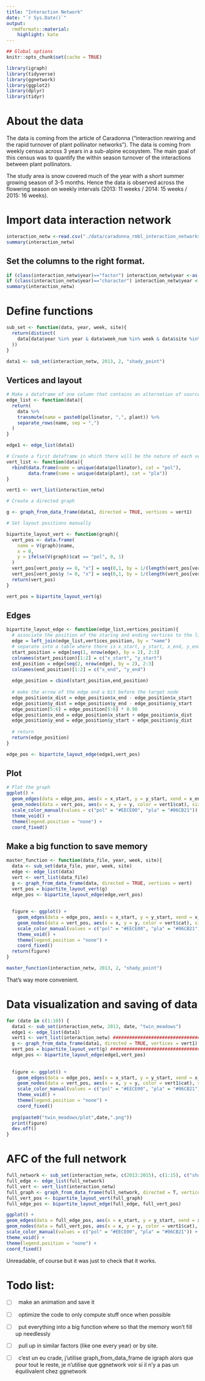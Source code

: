 ```yaml
---
title: "Interaction Network"
date: "`r Sys.Date()`"
output:
  rmdformats::material:
    highlight: kate
---
```


```r
## Global options
knitr::opts_chunk$set(cache = TRUE)
```

```r
library(igraph)
library(tidyverse)
library(ggnetwork)
library(ggplot2)
library(dplyr)
library(tidyr)
```
# About the data

The data is coming from the article of Caradonna ("interaction rewiring and the rapid turnover of plant pollinator networks"). The data is coming from weekly census across 3 years in a sub-alpine ecosystem. The main goal of this census was to quantify the within season turnover of the interactions between plant pollinators.

The study area is snow covered much of the year with a short summer growing season of 3-5 months. Hence the data is observed across the flowering season on weekly intervals (2013: 11 weeks / 2014: 15 weeks / 2015: 16 weeks).

# Import data interaction network

```r
interaction_netw <-read.csv("./data/caradonna_rmbl_interaction_networks_data_EDI.csv",header=T,sep=",",quot='"')
summary(interaction_netw)
```

## Set the columns to the right format.

```r
if (class(interaction_netw$year)=="factor") interaction_netw$year <-as.numeric(levels(interaction_netw$year))[as.integer(interaction_netw$year) ]               
if (class(interaction_netw$year)=="character") interaction_netw$year <-as.numeric(interaction_netw$year)
summary(interaction_netw)
```

# Define functions

```r
sub_set <- function(data, year, week, site){
  return(distinct(
    data[data$year %in% year & data$week_num %in% week & data$site %in% site, c("pollinator", "plant")]
  ))
}

data1 <- sub_set(interaction_netw, 2013, 2, "shady_point")
```

## Vertices and layout

```r

# Make a dataframe of one column that contains an alternation of source and target vertices
edge_list <- function(data){
  return(
    data %>%
    transmute(name = paste0(pollinator, ",", plant)) %>%
    separate_rows(name, sep = ",")
  )
}

edge1 <- edge_list(data1)

# Create a first dataframe in which there will be the nature of each vertex
vert_list <- function(data){
  rbind(data.frame(name = unique(data$pollinator), cat = "pol"), 
        data.frame(name = unique(data$plant), cat = "pla"))
}

vert1 <- vert_list(interaction_netw)

# Create a directed graph

g <- graph_from_data_frame(data1, directed = TRUE, vertices = vert1)

# Set layout positions manually

bipartite_layout_vert <- function(graph){
  vert_pos <- data.frame(
    name = V(graph)$name,
    x = 0,
    y = ifelse(V(graph)$cat == "pol", 0, 1)
  )
  vert_pos[vert_pos$y == 0, "x"] = seq(0,1, by = 1/(length(vert_pos[vert_pos$y == 0, "x"])-1))
  vert_pos[vert_pos$y != 0, "x"] = seq(0,1, by = 1/(length(vert_pos[vert_pos$y != 0, "x"])-1))
  return(vert_pos)
}

vert_pos = bipartite_layout_vert(g)
```

## Edges

```r

bipartite_layout_edge <- function(edge_list,vertices_position){
  # associate the position of the staring and ending vertices to the list of edges
  edge = left_join(edge_list,vertices_position, by = "name")
  # separate into a table where there is x_start, y_start, x_end, y_end for each edge
  start_position = edge[seq(1, nrow(edge), by = 2), 2:3]
  colnames(start_position)[1:2] = c("x_start", "y_start")
  end_position = edge[seq(2, nrow(edge), by = 2), 2:3]
  colnames(end_position)[1:2] = c("x_end", "y_end")
  
  edge_position = cbind(start_position,end_position)
  
  # make the arrow of the edge end a bit before the target node
  edge_position$x_dist = edge_position$x_end - edge_position$x_start
  edge_position$y_dist = edge_position$y_end - edge_position$y_start
  edge_position[5:6] = edge_position[5:6] * 0.98
  edge_position$x_end = edge_position$x_start + edge_position$x_dist
  edge_position$y_end = edge_position$y_start + edge_position$y_dist
  
  # return
  return(edge_position)
}

edge_pos <- bipartite_layout_edge(edge1,vert_pos)

```

## Plot

```r
# Plot the graph
ggplot() +
  geom_edges(data = edge_pos, aes(x = x_start, y = y_start, xend = x_end, yend = y_end), arrow = arrow(length = unit(0.2, "cm")), color = "black") +
  geom_nodes(data = vert_pos, aes(x = x, y = y, color = vert1$cat), size = 3) +
  scale_color_manual(values = c("pol" = "#EECE00", "pla" = "#06CB21")) +
  theme_void() +
  theme(legend.position = "none") +
  coord_fixed()
```

## Make a big function to save memory

```r
master_function <- function(data_file, year, week, site){
  data <- sub_set(data_file, year, week, site)
  edge <- edge_list(data)
  vert <- vert_list(data_file)
  g <- graph_from_data_frame(data, directed = TRUE, vertices = vert)
  vert_pos = bipartite_layout_vert(g)
  edge_pos <- bipartite_layout_edge(edge,vert_pos)
  
  
  figure <- ggplot() +
    geom_edges(data = edge_pos, aes(x = x_start, y = y_start, xend = x_end, yend = y_end), arrow = arrow(length = unit(0.2, "cm")), color = "black") +
    geom_nodes(data = vert_pos, aes(x = x, y = y, color = vert$cat), size = 3) +
    scale_color_manual(values = c("pol" = "#EECE00", "pla" = "#06CB21")) +
    theme_void() +
    theme(legend.position = "none") +
    coord_fixed()
  return(figure)
}
```


```r
master_function(interaction_netw, 2013, 2, "shady_point")
```
That's way more convenient.

# Data visualization and saving of data

```r
for (date in c(1:10)) {
  data1 <- sub_set(interaction_netw, 2013, date, "twin_meadows")
  edge1 <- edge_list(data1)
  vert1 <- vert_list(interaction_netw) ################################### N'a pas à être calculé plusieurs fois ##################################
  g <- graph_from_data_frame(data1, directed = TRUE, vertices = vert1)
  vert_pos = bipartite_layout_vert(g) ################################### N'a pas à être calculé plusieurs fois ##################################
  edge_pos <- bipartite_layout_edge(edge1,vert_pos)
  
  
  figure <- ggplot() +
    geom_edges(data = edge_pos, aes(x = x_start, y = y_start, xend = x_end, yend = y_end), arrow = arrow(length = unit(0.2, "cm")), color = "black") +
    geom_nodes(data = vert_pos, aes(x = x, y = y, color = vert1$cat), size = 3) +
    scale_color_manual(values = c("pol" = "#EECE00", "pla" = "#06CB21")) +
    theme_void() +
    theme(legend.position = "none") +
    coord_fixed()
  
  png(paste0("twin_meadows/plot",date,".png"))
  print(figure)
  dev.off()
}
```


# AFC of the full network

```r
full_network <- sub_set(interaction_netw, c(2013:2015), c(1:15), c("shady_point", "twin_meadows"))
full_edge <- edge_list(full_network)
full_vert <- vert_list(interaction_netw)
full_graph <- graph_from_data_frame(full_network, directed = T, vertices = full_vert)
full_vert_pos <- bipartite_layout_vert(full_graph)
full_edge_pos <- bipartite_layout_edge(full_edge, full_vert_pos)

ggplot() +
geom_edges(data = full_edge_pos, aes(x = x_start, y = y_start, xend = x_end, yend = y_end), arrow = arrow(length = unit(0.2, "cm")), color = "black") +
geom_nodes(data = full_vert_pos, aes(x = x, y = y, color = vert1$cat), size = 3) +
scale_color_manual(values = c("pol" = "#EECE00", "pla" = "#06CB21")) +
theme_void() +
theme(legend.position = "none") +
coord_fixed()
```
Unreadable, of course but it was just to check that it works. 

# Todo list:

- [ ] &nbsp; make an animation and save it
- [ ] &nbsp; optimize the code to only compute stuff once when possible
- [ ] &nbsp; put everything into a big function where so that the memory won't fill up needlessly

- [ ] &nbsp; pull up in similar factors (like one every year) or by site.

- [ ] &nbsp; c'est un eu crade, j'utilise graph_from_data_frame de igraph alors que pour tout le reste, je n'utilise que ggnetwork voir si il n'y a pas un équilivalent chez ggnetwork